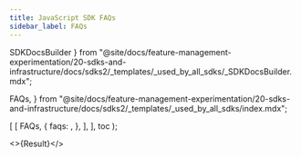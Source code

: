 ```yaml
---
title: JavaScript SDK FAQs
sidebar_label: FAQs
---
```

  SDKDocsBuilder
} from "@site/docs/feature-management-experimentation/20-sdks-and-infrastructure/docs/sdks2/_templates/_used_by_all_sdks/_SDKDocsBuilder.mdx";

  FAQs,
} from "@site/docs/feature-management-experimentation/20-sdks-and-infrastructure/docs/sdks2/_templates/_used_by_all_sdks/index.mdx";



  [
    [
      FAQs,
      {
        faqs: <ReactNativeFaqs />,
      },
    ],
  ],
  toc
);

<>{Result}</>